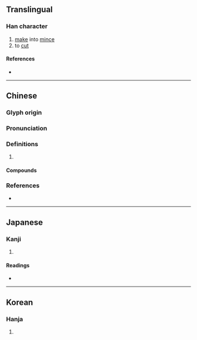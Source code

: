 {{character info/new}}
==Translingual==

===Han character===
{{Han char|rn=18|rad=刀|as=17|sn=19|four=22200|canj=NILN|ids=⿰毚刂}}

# [[make]] into [[mince]]
# to [[cut]]

====References====
* {{Han ref|kx=0145.380|dkj=02273|dj=0327.190|hdz=10362.180|uh=5296|ud=21142|bh=F1ED|bd=61933}}

----

==Chinese==
{{zh-forms}}

===Glyph origin===
{{Han etym}}

===Pronunciation===
{{zh-pron
|m=chán
|c=caam4,caam5
|oc=y
|cat=
}}

===Definitions===
{{zh-hanzi}}

# {{rfdef|zh}}

====Compounds====
{{zh-der|劖言訕語}}

===References===
* {{R:twedu|B00248}}

----

==Japanese==

===Kanji===
{{ja-kanji|grade=|rs=刀17}}

# {{rfdef|ja|sort=刀17}}

====Readings====
* {{ja-readings|on=[[さん]] (san), [[ざん]] (zan)|kun=[[たつ]] (tatsu), [[けずる]] (kezuru)}}

----

==Korean==

===Hanja===
{{ko-hanja|hangeul=참|rv=cham|mr=ch'am}}

# {{rfdef|ko|sort=刀17}}